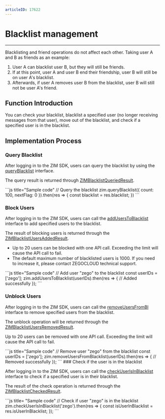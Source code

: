 ```yaml
---
articleID: 17622
---
```


# Blacklist management

- - -

<Note title="Note">

Blacklisting and friend operations do not affect each other. Taking user A and B as friends as an example:
1. User A can blacklist user B, but they will still be friends.
2. If at this point, user A and user B end their friendship, user B will still be on user A's blacklist.
3. Afterwards, if user A removes user B from the blacklist, user B will still not be user A's friend.


</Note>

## Function Introduction

You can check your blacklist, blacklist a specified user (no longer receiving messages from that user), move out of the blacklist, and check if a specified user is in the blacklist.


## Implementation Process

### Query Blacklist

After logging in to the ZIM SDK, users can query the blacklist by using the <a href="@queryBlacklist" target="_blank">queryBlacklist</a> interface.

The query result is returned through <a href="@-ZIMBlacklistQueriedResult" target="_blank">ZIMBlacklistQueriedResult</a>.

<CodeGroup>
```js title="Sample code"
// Query the blacklist
zim.queryBlacklist({ count: 100, nextFlag: 0 }).then(res => {
    const blacklist = res.blacklist;
})
```
</CodeGroup>

### Block Users

After logging in to the ZIM SDK, users can call the  <a href="@addUsersToBlacklist" target="_blank">addUsersToBlacklist</a> interface to add specified users to the blacklist.

The result of blocking users is returned through the <a href="@-ZIMBlacklistUsersAddedResult" target="_blank">ZIMBlacklistUsersAddedResult</a>.

<Warning title="Warning">

- Up to 20 users can be blocked with one API call. Exceeding the limit will cause the API call to fail.
- The default maximum number of blacklisted users is 1000. If you need to increase it, please contact ZEGOCLOUD technical support.
</Warning>

<CodeGroup>
```js title="Sample code"
// Add user "zego" to the blacklist
const userIDs = ['zego'];
zim.addUsersToBlacklist(userIDs).then(res => {
    // Added successfully
});
```
</CodeGroup>

### Unblock Users

After logging in to the ZIM SDK, users can call the <a href="@removeUsersFromBlacklist" target="_blank">removeUsersFromBl</a> interface to remove specified users from the blacklist.

The unblock operation will be returned through the <a href="@-ZIMBlacklistUsersRemovedResult" target="_blank">ZIMBlacklistUsersRemovedResult</a>.

<Warning title="Warning">

Up to 20 users can be removed with one API call. Exceeding the limit will cause the API call to fail.
</Warning>

<CodeGroup>
```js title="Sample code"
// Remove user "zego" from the blacklist
const userIDs = ['zego'];
zim.removeUsersFromBlacklist(userIDs).then(res => {
    // Removed successfully
});
```
</CodeGroup>
### Check if the user is in the blacklist

After logging in to the ZIM SDK, users can call the <a href="@checkUserIsInBlacklist" target="_blank">checkUserIsInBlacklist</a> interface to check if a specified user is in their blacklist.

The result of the check operation is returned through the  <a href="@-ZIMBlacklistCheckedResult" target="_blank">ZIMBlacklistCheckedResult</a>.


<CodeGroup>
```js title= "Sample code"
// Check if user "zego" is in the blacklist
zim.checkUserIsInBlacklist('zego').then(res => {
    const isUserInBlacklist = res.isUserInBlacklist;
});
```
</CodeGroup>